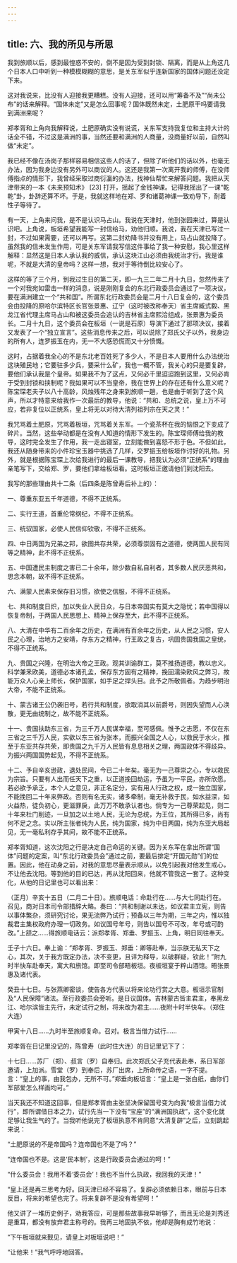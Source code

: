 ```yaml
---
---
---
```

title: 六、我的所见与所思
---




我到旅顺以后，感到最惶惑不安的，倒不是因为受到封锁、隔离，而是从上角这几个日本人口中听到一种模模糊糊的意思，是关东军似乎连新国家的国体问题还没定下来。

这对我说来，比没有人迎接我更糟糕。没有人迎接，还可以用“筹备不及”“尚未公布”的话来解释。“国体未定”又是怎么回事呢？国体既然未定，土肥原干吗要请我到满洲来呢？

郑孝胥和上角向我解释说，土肥原确实没有说谎，关东军支持我复位和主持大计的话全不错，不过这是满洲的事，当然还要和满洲的人商量，没商量好以前，自然叫做“未定”。

我已经不像在汤岗子那样容易相信这些人的话了，但除了听他们的话以外，也毫无办法，因为我身边没有另外可以商议的人。这还是我第一次离开我的师傅，在没师傅指点的情形下，我曾经采取过商衍瀛的办法，找神仙帮忙来解答问题。我把从天津带来的一本《未来预知术》 [23] 打开，摇起了金钱神课。记得我摇出了一课“乾乾”卦，卦辞还算不坏。于是，我就这样地在郑、罗和诸葛神课一致劝导下，耐着性子等待了。

有一天，上角来问我，是不是认识马占山。我说在天津时，他到张园来过，算是认识吧。上角说，板垣希望我能写一封信给马，劝他归顺。我说，我在天津已写过一封，不过如果需要，还可以再写。这第二封劝降书并没有用上，马占山就投降了。虽然我的信未发生作用，可是关东军请我写信这件事给了我一种安慰，我心里这样解释：显然这是日本人承认我的威信，承认这块江山必须由我统治才行。我是谁呢，不就是大清的皇帝吗？这样一想，我对于等待倒比较安心了。

这样的等了三个月，到我过生日的第二天，即一九三二年二月十九日，忽然传来了一个对我宛如雷击一样的消息，说是刚刚复会的东北行政委员会通过了一项决议，要在满洲建立一个“共和国”。所谓东北行政委员会是二月十八日复会的，这个委员会由投降的原哈尔滨特区长官张景惠、辽宁（这时被改称奉天）省主席臧式毅、黑龙江省代理主席马占山和被这委员会追认的吉林省主席熙洽组成，张景惠为委员长。二月十九日，这个委员会在板垣（一说是石原）导演下通过了那项决议，接着又发表了一个“独立宣言”。这些消息传来之后，可以说除了郑氏父子以外，我身边的所有人，连罗振玉在内，无一不大感恐慌而又十分愤慨。

这时，占据着我全心的不是东北老百姓死了多少人，不是日本人要用什么办法统治这块殖民地；它要驻多少兵，要采什么矿，我也一概不管，我关心的只是要复辟，要他们承认我是个皇帝。如果我不为了这点，又何必千里迢迢跑到这里，又何必肯于受到封锁和挟制呢？我如果可以不当皇帝，我在世界上的存在还有什么意义呢？陈宝琛老夫子以八十高龄，风烛残年之身来到旅顺一趟，也是由于听到了这个风声，所以才特意来给我作一次最后的教导，他说：“共和、总统之说，皇上万不可应，若非复位以正统系，皇上将无以对待大清列祖列宗在天之灵！”

我咒骂着土肥原，咒骂着板垣，咒骂着关东军。一个瓷茶杯在我的恼恨之下变成了碎片。当然，这些举动都是在没有人知道的情形下发生的。陈宝琛师傅给我的教导，这时完全发生了作用，我一走出寝室，立刻能做到喜怒不形于色。不但如此，我还从随身带来的小件珍宝玉器中挑选了几样，交罗振玉给板垣作讨好的礼物。另外，就是根据陈宝琛上次给我进行的最后一课教导，把我认为必须“正统系”的理由亲笔写下，交给郑、罗，要他们拿给板垣看。这时板垣正邀请他们到沈阳去。

我写的那些理由共十二条（后四条是陈曾寿后补上的）：

一、尊重东亚五千年道德，不得不正统系。

二、实行王道，首重伦常纲纪，不得不正统系。

三、统驭国家，必使人民信仰钦敬，不得不正统系。

四、中日两国为兄弟之邦，欲图共存共荣，必须尊崇固有之道德，使两国人民有同等之精神，此不得不正统系。

五、中国遭民主制度之害已二十余年，除少数自私自利者，其多数人民厌恶共和，思念本朝，故不得不正统系。

六、满蒙人民素来保存旧习惯，欲使之信服，不得不正统系。

七、共和制度日炽，加以失业人民日众，与日本帝国实有莫大之隐忧；若中国得以恢复帝制，于两国人民思想上、精神上保存至大，此不得不正统系。

八、大清在中华有二百余年之历史，在满洲有百余年之历史，从人民之习惯，安人民之心理，治地方之安靖，存东方之精神，行王政之复古，巩固贵国我国之皇统，不得不正统系。

九、贵国之兴隆，在明治大帝之王政。观其训谕群工，莫不推扬道德，教以忠义。科学兼釆欧美，道德必本诸孔孟，保存东方固有之精神，挽回濡染欧风之弊习，故能万众人心亲上师长，保护国家，如手足之捍头目。此予之所敬佩者。为趋步明治大帝，不能不正统系。

十、蒙古诸王公仍袭旧号，若行共和制度，欲取消其以前爵号，则因失望而人心涣散，更无由统制之，故不能不正统系。

十一、贵国扶助东三省，为三千万人民谋幸福，至可感佩。惟予之志愿，不仅在东三省之三千万人民，实欲以东三省为张本，而振兴全国之人心，以救民于水火，推至于东亚共存共荣，即贵国之九千万人民皆有息息相关之理，两国政体不得歧异。为振兴两国国势起见，不得不正统系。

十二、予自辛亥逊政，退处民间，今已二十年矣。毫无为一己尊崇之心，专以救民为宗旨。只要有人出而任天下之重，以正道挽回劫运，予虽为一平民，亦所欣愿。若必欲予承乏，本个人之意见，非正名定分，实有用人行政之权，成一独立国家，不能挽回二十年来弊政。否则有名无实，诸多牵制，毫无补救于民，如水益深，如火益热，徒负初心，更滋罪戾，此万万不敢承认者也。倘专为一己尊荣起见，则二十年来杜门削迹，一旦加之以土地人民，无论为总统，为王位，其所得已多，尚有何不足之念。实以所主张者纯为人民，纯为国家，纯为中日两国，纯为东亚大局起见，无一毫私利存乎其间，故不能不正统系。

郑孝胥知道，这次沈阳之行是决定自己命运的关键。因为关东军在拿出所谓“国体”问题的定案，叫“东北行政委员会”通过之前，要最后排定“开国元勋”们的位置。因此，他在动身之前，对我的意思尽量表示顺从，以免引起我对他发生戒心，不让他去沈阳。等到他的目的已达，再从沈阳回来，他就不管我这一套了。这种变化，从他的日记里也可以看出来：

（正月）辛亥十五日（二月二十日）。旅顺电话：命赴行在……与大七同赴行在。召见，商对日本司令部措辞大略。奏曰：“共和制谢以未达，如议君主立宪，则告以事体繁杂，须研究讨论，果无流弊乃试行；预备以三年为期，三年之内，惟以独裁君主集权政府办理一切政务。如议国号年号，则告以国号不可改，年号或可酌改。”上颔之……得旅顺电话云：派郑孝胥、郑垂、罗振玉、上角，明日同往奉天。

壬子十六日。奉上谕：“郑孝胥、罗振玉、郑垂：卿等赴奉，当示朕无私天下之心，其次，关于我方既定办法，决不变更，且详为释导，以破群疑，钦此！”附九时半快车赴奉天，寓大和旅馆。即至司令部晤板垣。夜板垣宴于粹山酒馆。晤张景惠及诸代表。

癸丑十七日。与张燕卿密谈，使告各方代表以将来论功行赏之大意。板垣示官制及“人民保障”诸法。至行政委员会旁听。是日议国体。吉林蒙古皆主君主，奉黑龙江、哈尔滨皆主先行，未定试行之制，将来改为君主……夜附十时半快车。（郑住大连）

甲寅十八日……九时半至旅顺复命。召对。极言当借力试行……

郑孝胥在日记里没记的，陈曾寿（此时住大连）的日记里记下了：

十七日……苏厂（郑）、叔言（罗）自奉归。此次郑氏父子充代表赴奉，系日军部邀请，上加派。雪堂（罗）到奉后，苏厂出席，上所命传之语，一字不提。言：“皇上的事，由我包办，无所不可。”郑垂向板垣言：“皇上是一张白纸，由你们军部爱怎么样画均可。”

当天我还不知道这回事，但是郑孝胥由主张坚决保留国号变为向我“极言当借力试行”，即所谓借日本之力，试行先当一下没有“宝座”的“满洲国执政”，这个变化就足够让我生气的了。当我听他说完了板垣执意不肯同意“大清复辟”之后，立刻跳起来说：

“土肥原说的不是帝国吗？连帝国也不是了吗？”

“连帝国也不是。这是‘民本制’，这是行政委员会通过的呵！”

“什么委员会！我用不着‘委员会’！我也不当什么执政，我回我的天津！”

“皇上还是再三思考为好。回天津已经不容易了。复辟必须依赖日本，眼前与日本反目，将来的希望也完了。将来复辟不是没有希望呵！”

他又讲了一堆历史例子，劝我答应，可是那些故事我早听够了，而且无论是刘秀还是重耳，都没有放弃君主称号的。我再三地固执不依，他却是胸有成竹地说：

“下午板垣就来觐见，请皇上对板垣说吧！”

“让他来！”我气呼呼地回答。